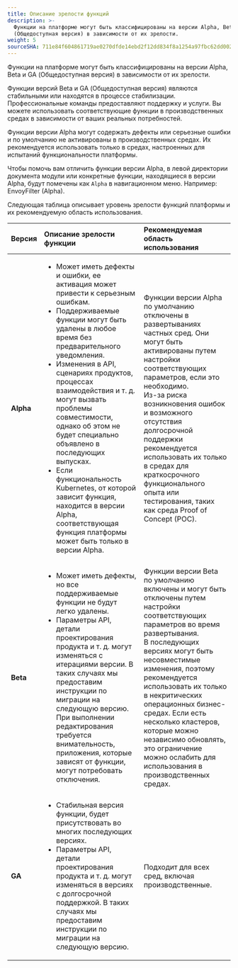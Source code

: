 ```yaml
---
title: Описание зрелости функций
description: >-
  Функции на платформе могут быть классифицированы на версии Alpha, Beta и GA
  (Общедоступная версия) в зависимости от их зрелости.
weight: 5
sourceSHA: 711e84f604861719ae0270dfde14ebd2f12dd834f8a1254a97fbc62dd00273a9
---
```


Функции на платформе могут быть классифицированы на версии Alpha, Beta и GA (Общедоступная версия) в зависимости от их зрелости.

Функции версий Beta и GA (Общедоступная версия) являются стабильными или находятся в процессе стабилизации. Профессиональные команды предоставляют поддержку и услуги. Вы можете использовать соответствующие функции в производственных средах в зависимости от ваших реальных потребностей.

Функции версии Alpha могут содержать дефекты или серьезные ошибки и по умолчанию не активированы в производственных средах. Их рекомендуется использовать только в средах, настроенных для испытаний функциональности платформы.

Чтобы помочь вам отличить функции версии Alpha, в левой директории документа модули или конкретные функции, находящиеся в версии Alpha, будут помечены как `Alpha` в навигационном меню. Например: EnvoyFilter (Alpha).

Следующая таблица описывает уровень зрелости функций платформы и их рекомендуемую область использования.

| Версия    | Описание зрелости функции                                                                                                                                                                                                                                                                                                                                                                                                                                                           | Рекомендуемая область использования                                                                                                                                                                                                                                                                                                                                                                                                                                 |
| :-------- | :---------------------------------------------------------------------------------------------------------------------------------------------------------------------------------------------------------------------------------------------------------------------------------------------------------------------------------------------------------------------------------------------------------------------------------------------------------------------------------- | :---------------------------------------------------------------------------------------------------------------------------------------------------------------------------------------------------------------------------------------------------------------------------------------------------------------------------------------------------------------------------------------------------------- |
| **Alpha** | <ul><li>Может иметь дефекты и ошибки, ее активация может привести к серьезным ошибкам.</li><li>Поддерживаемые функции могут быть удалены в любое время без предварительного уведомления.</li><li>Изменения в API, сценариях продуктов, процессах взаимодействия и т. д. могут вызвать проблемы совместимости, однако об этом не будет специально объявлено в последующих выпусках.</li><li>Если функциональность Kubernetes, от которой зависит функция, находится в версии Alpha, соответствующая функция платформы может быть только в версии Alpha.</li></ul> | Функции версии Alpha по умолчанию отключены в развертываниях частных сред. Они могут быть активированы путем настройки соответствующих параметров, если это необходимо.<br />Из-за риска возникновения ошибок и возможного отсутствия долгосрочной поддержки рекомендуется использовать их только в средах для краткосрочного функционального опыта или тестирования, таких как среда Proof of Concept (POC).                                                  |
| **Beta**  | <ul><li>Может иметь дефекты, но все поддерживаемые функции не будут легко удалены.</li><li>Параметры API, детали проектирования продукта и т. д. могут изменяться с итерациями версии. В таких случаях мы предоставим инструкции по миграции на следующую версию. При выполнении редактирования требуется внимательность, приложения, которые зависят от функции, могут потребовать отключения.</li></ul>                                                        | Функции версии Beta по умолчанию включены и могут быть отключены путем настройки соответствующих параметров во время развертывания.<br />В последующих версиях могут быть несовместимые изменения, поэтому рекомендуется использовать их только в некритических операционных бизнес-средах. Если есть несколько кластеров, которые можно независимо обновлять, это ограничение можно ослабить для использования в производственных средах.      |
| **GA**    | <ul><li>Стабильная версия функции, будет присутствовать во многих последующих версиях.</li><li>Параметры API, детали проектирования продукта и т. д. могут изменяться в версиях с долгосрочной поддержкой. В таких случаях мы предоставим инструкции по миграции на следующую версию.</li></ul>                                                                                                                                                                                              | Подходит для всех сред, включая производственные.                                                                                                                                                                                                                                                                                                                                                                                  |

